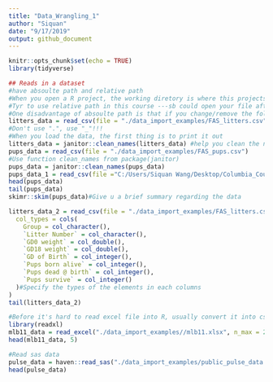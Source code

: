 ```yaml
---
title: "Data_Wrangling_1"
author: "Siquan"
date: "9/17/2019"
output: github_document
---
```


```r
knitr::opts_chunk$set(echo = TRUE)
library(tidyverse)
```

```r
## Reads in a dataset
#have absoulte path and relative path
#When you open a R project, the working diretory is where this projects lies
#Tyr to use relative path in this course ---sb could open your file afterwards
#One disadvantage of absoulte path is that if you change/remove the folder, it will no longer work and please do not use setwd() anymore! Also use relative path to load the data!
litters_data = read_csv(file = "./data_import_examples/FAS_litters.csv")
#Don't use ".", use "_"!!!
#When you load the data, the first thing is to print it out
litters_data = janitor::clean_names(litters_data) #help you clean the names
pups_data = read_csv(file = "./data_import_examples/FAS_pups.csv")
#Use function clean_names from package(janitor)
pups_data = janitor::clean_names(pups_data)
pups_data_1 = read_csv(file ="C:/Users/Siquan Wang/Desktop/Columbia_Course/Data_Science/Data_Wrangling_1/data_import_examples/FAS_pups.csv")
head(pups_data)
tail(pups_data)
skimr::skim(pups_data)#Give u a brief summary regarding the data
```
```r
litters_data_2 = read_csv(file = "./data_import_examples/FAS_litters.csv",
  col_types = cols(
    Group = col_character(),
    `Litter Number` = col_character(),
    `GD0 weight` = col_double(),
    `GD18 weight` = col_double(),
    `GD of Birth` = col_integer(),
    `Pups born alive` = col_integer(),
    `Pups dead @ birth` = col_integer(),
    `Pups survive` = col_integer()
  )#Specify the types of the elements in each columns
)
tail(litters_data_2)
```


```r
#Before it's hard to read excel file into R, usually convert it into csv and use #read_csv, but now we have read_excel
library(readxl)
mlb11_data = read_excel("./data_import_examples//mlb11.xlsx", n_max = 20)
head(mlb11_data, 5)
```


```r
#Read sas data
pulse_data = haven::read_sas("./data_import_examples/public_pulse_data.sas7bdat")
head(pulse_data)
```


